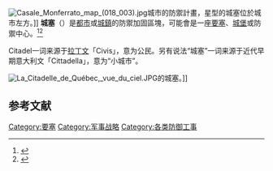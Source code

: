 {{Multiple issues|
{{擴充|time=2011-04-28T01:34:52+00:00}}
{{Expand language|1=en|time=2020-06-01T15:28:18+00:00}}
}}
[[File:Casale_Monferrato_map_(018_003).jpg|thumb]]城市的防禦計畫，星型的城塞位於城市左方。]]
{{About|一种建筑|以“Citadel”为名的金融公司|Citadel LLC}}
'''城塞'''（{{lang-en|Citadel}}）是[[都市|都市]]或[[城鎮|城鎮]]的防禦加固區塊，可能會是一座[[要塞|要塞]]、[[城堡|城堡]]或防禦中心。<ref>{{citebook|title=Castles: Their Construction and History |url=https://archive.org/details/castlestheircons00toys |author= [[Sidney_Toy|Sidney Toy]]|year=1985|publisher=[[Courier_Dover|Courier Dover]]|isbn=0486248984}}</ref><ref>{{Cite web |url=https://www.collinsdictionary.com/dictionary/english/citadel |title=Definition of 'citadel' |accessdate=2017-08-21 |archive-date=2020-12-16 |archive-url=https://web.archive.org/web/20201216015555/https://www.collinsdictionary.com/dictionary/english/citadel |dead-url=no }}</ref>

Citadel一词来源于[[拉丁文|拉丁文]]「Civis」，意为公民。另有说法“城塞”一词来源于近代早期意大利文「Cittadella」，意为“小城市”。


[[File:La_Citadelle_de_Québec,_vue_du_ciel.JPG|thumb]]的城塞。]]
== 参考文献 ==
{{Reflist}}

{{Authority control}}
[[Category:要塞|Category:要塞]]
[[Category:军事战略|Category:军事战略]]
[[Category:各类防御工事|Category:各类防御工事]]